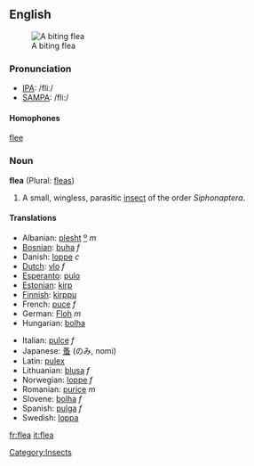 ==English==
{{Wikipedia}}
[[Image:Flea.jpg|thumb|right|A biting flea]]
=== Pronunciation ===
*[[w:IPA|IPA]]: /fliː/
*[[w:SAMPA|SAMPA]]: /fli:/

==== Homophones ====
[[flee]]

=== Noun ===
'''flea''' (Plural: [[fleas]])
# A small, wingless, parasitic [[insect]] of the order ''Siphonaptera''.

==== Translations ====
{{top}}
*Albanian: [[plesht]] [[:sq:plesht|º]] ''m''
*[[Bosnian]]: [[buha]] ''f''
*Danish: [[loppe]] ''c''
*[[Dutch]]: [[vlo]] ''f''
*[[Esperanto]]: [[pulo]]
*[[Estonian]]: [[kirp]]
*[[Finnish]]: [[kirppu]]
*French: [[puce]] ''f''
*German: [[Floh]] ''m''
*Hungarian: [[bolha]]
{{mid}}
*Italian: [[pulce]] ''f''
*Japanese: [[蚤]] (のみ, nomi)
*Latin: [[pulex]]
*Lithuanian: [[blusa]] ''f''
*Norwegian: [[loppe]] ''f''
*Romanian: [[purice]] ''m''
*Slovene: [[bolha]] ''f''
*Spanish: [[pulga]] ''f''
*Swedish: [[loppa]]
{{bottom}}

[[Category:Insects]]

[[fr:flea]]
[[it:flea]]